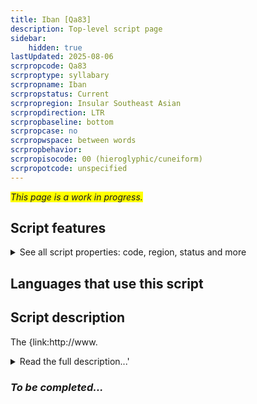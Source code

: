 ```yaml
---
title: Iban [Qa83]
description: Top-level script page
sidebar:
    hidden: true
lastUpdated: 2025-08-06
scrpropcode: Qa83
scrproptype: syllabary
scrpropname: Iban
scrpropstatus: Current
scrpropregion: Insular Southeast Asian
scrpropdirection: LTR
scrpropbaseline: bottom
scrpropcase: no
scrpropwspace: between words
scrpropbehavior: 
scrpropisocode: 00 (hieroglyphic/cuneiform)
scrpropotcode: unspecified
---
```


<span style='background-color:yellow'>_This page is a work in progress._</span>


## Script features

<details>
<summary> See all script properties: code, region, status and more</summary>
<ScriptInfo />
</details>

## Languages that use this script

<WsList script='Qa83' wsMax='5' />

## Script description

The {link:http://www.

<details><summary>Read the full description...'</summary>_Not yet available._</details>

### _To be completed..._

